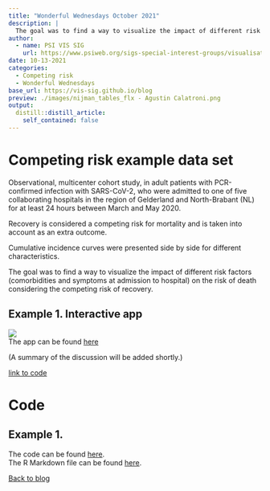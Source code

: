 ```yaml
---
title: "Wonderful Wednesdays October 2021"
description: |
  The goal was to find a way to visualize the impact of different risk factors (comorbidities and symptoms at admission to hospital) on the risk of death considering the competing risk of recovery.
author:
  - name: PSI VIS SIG
    url: https://www.psiweb.org/sigs-special-interest-groups/visualisation
date: 10-13-2021
categories:
  - Competing risk
  - Wonderful Wednesdays
base_url: https://vis-sig.github.io/blog
preview: ./images/nijman_tables_flx - Agustin Calatroni.png
output:
  distill::distill_article:
    self_contained: false
---
```



# Competing risk example data set
Observational, multicenter cohort study, in adult patients with PCR-confirmed infection with SARS-CoV-2, who were admitted to one of five collaborating hospitals in the region of Gelderland and North-Brabant (NL) for at least 24 hours between March and May 2020.

Recovery is considered a competing risk for mortality and is taken into account as an extra outcome.

Cumulative incidence curves were presented side by side for different characteristics.

The goal was to find a way to visualize the impact of different risk factors (comorbidities and symptoms at admission to hospital) on the risk of death considering the competing risk of recovery.

<a id="example1"></a>

## Example 1. Interactive app

![](./images/nijman_tables_flx - Agustin Calatroni.png)  
The app can be found [here](https://agstn.github.io/nijman/nijman_tables_flx.html)  

(A summary of the discussion will be added shortly.)


[link to code](#example1 code)


# Code

<a id="example1 code"></a>

## Example 1. <Same title as above>

The code can be found [here](https://github.com/agstn/nijman).  
The R Markdown file can be found [here](https://github.com/agstn/nijman/blob/main/nijman_tables_flx.rmd).  

[Back to blog](#example1)